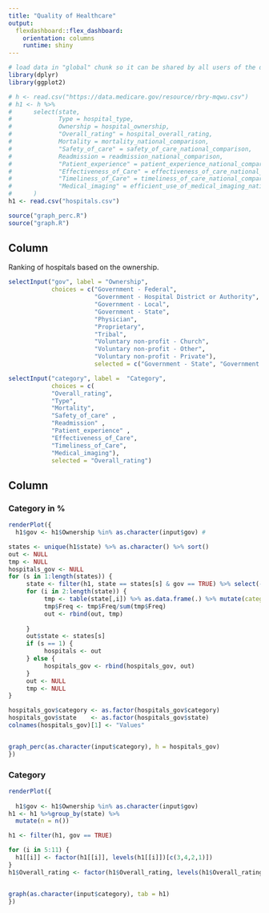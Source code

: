 ```yaml
---
title: "Quality of Healthcare"
output: 
  flexdashboard::flex_dashboard:
    orientation: columns
    runtime: shiny
---
```


```r
# load data in "global" chunk so it can be shared by all users of the dashboard
library(dplyr)
library(ggplot2)

# h <- read.csv("https://data.medicare.gov/resource/rbry-mqwu.csv") 
# h1 <- h %>%  
#      select(state, 
#             Type = hospital_type, 
#             Ownership = hospital_ownership, 
#             "Overall_rating" = hospital_overall_rating, 
#             Mortality = mortality_national_comparison,
#             "Safety_of_care" = safety_of_care_national_comparison,
#             Readmission = readmission_national_comparison,
#             "Patient_experience" = patient_experience_national_comparison,
#             "Effectiveness_of_Care" = effectiveness_of_care_national_comparison,
#             "Timeliness_of_Care" = timeliness_of_care_national_comparison,
#             "Medical_imaging" = efficient_use_of_medical_imaging_national_comparison
#      ) 
h1 <- read.csv("hospitals.csv")

source("graph_perc.R")
source("graph.R")
```

Column {.sidebar}
-----------------------------------------------------------------------

Ranking of hospitals based on the ownership.

```r
selectInput("gov", label = "Ownership",
            choices = c("Government - Federal",
                        "Government - Hospital District or Authority",
                        "Government - Local",
                        "Government - State",
                        "Physician",
                        "Proprietary",
                        "Tribal",
                        "Voluntary non-profit - Church",
                        "Voluntary non-profit - Other",
                        "Voluntary non-profit - Private"),
                        selected = c("Government - State", "Government - Local"), multiple = TRUE)

selectInput("category", label =  "Category",
            choices = c(
            "Overall_rating",
            "Type", 
            "Mortality",
            "Safety_of_care" ,
            "Readmission" ,
            "Patient_experience" ,
            "Effectiveness_of_Care",
            "Timeliness_of_Care",
            "Medical_imaging"),
            selected = "Overall_rating")

```

Column
-----------------------------------------------------------------------

### Category in % 



```r
renderPlot({
  h1$gov <- h1$Ownership %in% as.character(input$gov) #

states <- unique(h1$state) %>% as.character() %>% sort() 
out <- NULL 
tmp <- NULL 
hospitals_gov <- NULL 
for (s in 1:length(states)) { 
     state <- filter(h1, state == states[s] & gov == TRUE) %>% select(-gov) # !!!!!! true or false
     for (i in 2:length(state)) { 
          tmp <- table(state[,i]) %>% as.data.frame(.) %>% mutate(category = colnames(state)[i]) 
          tmp$Freq <- tmp$Freq/sum(tmp$Freq)
          out <- rbind(out, tmp) 
          
     } 
     out$state <- states[s]  
     if (s == 1) { 
          hospitals <- out 
     } else { 
          hospitals_gov <- rbind(hospitals_gov, out) 
     }  
     out <- NULL 
     tmp <- NULL 
}  

hospitals_gov$category <- as.factor(hospitals_gov$category) 
hospitals_gov$state    <- as.factor(hospitals_gov$state) 
colnames(hospitals_gov)[1] <- "Values"


graph_perc(as.character(input$category), h = hospitals_gov)
})
```



### Category

```r
renderPlot({
  
  h1$gov <- h1$Ownership %in% as.character(input$gov)
h1 <- h1 %>%group_by(state) %>% 
  mutate(n = n())

h1 <- filter(h1, gov == TRUE)

for (i in 5:11) {  
  h1[[i]] <- factor(h1[[i]], levels(h1[[i]])[c(3,4,2,1)])
}
h1$Overall_rating <- factor(h1$Overall_rating, levels(h1$Overall_rating)[c(6, 1:5)]) 


graph(as.character(input$category), tab = h1)
})
```

